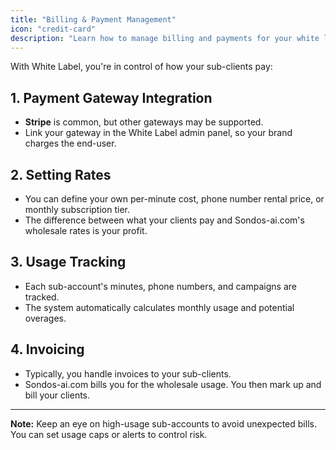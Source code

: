 ```yaml
---
title: "Billing & Payment Management"
icon: "credit-card"
description: "Learn how to manage billing and payments for your white label clients, including rate setting and usage tracking"
---
```


With White Label, you're in control of how your sub-clients pay:

## 1. Payment Gateway Integration

- **Stripe** is common, but other gateways may be supported.
- Link your gateway in the White Label admin panel, so your brand charges the end-user.

## 2. Setting Rates

- You can define your own per-minute cost, phone number rental price, or monthly subscription tier.
- The difference between what your clients pay and Sondos-ai.com's wholesale rates is your profit.

## 3. Usage Tracking

- Each sub-account's minutes, phone numbers, and campaigns are tracked.
- The system automatically calculates monthly usage and potential overages.

## 4. Invoicing

- Typically, you handle invoices to your sub-clients.
- Sondos-ai.com bills you for the wholesale usage. You then mark up and bill your clients.

---

**Note:** Keep an eye on high-usage sub-accounts to avoid unexpected bills. You can set usage caps or alerts to control risk.
